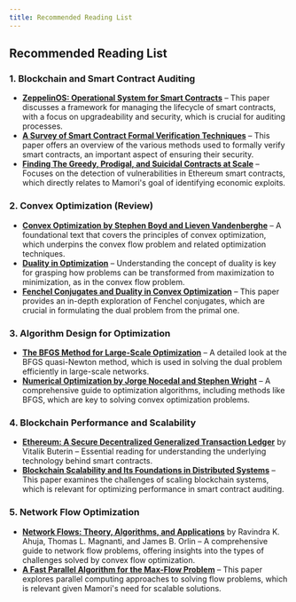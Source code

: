 ```yaml
---
title: Recommended Reading List
---
```


## **Recommended Reading List**

### **1. Blockchain and Smart Contract Auditing**
- **[ZeppelinOS: Operational System for Smart Contracts](https://openzeppelin.com/)** – This paper discusses a framework for managing the lifecycle of smart contracts, with a focus on upgradeability and security, which is crucial for auditing processes.
- **[A Survey of Smart Contract Formal Verification Techniques](https://arxiv.org/abs/1811.10337)** – This paper offers an overview of the various methods used to formally verify smart contracts, an important aspect of ensuring their security.
- **[Finding The Greedy, Prodigal, and Suicidal Contracts at Scale](https://arxiv.org/abs/1802.06038)** – Focuses on the detection of vulnerabilities in Ethereum smart contracts, which directly relates to Mamori's goal of identifying economic exploits.

### **2. Convex Optimization (Review)**
- **[Convex Optimization by Stephen Boyd and Lieven Vandenberghe](https://web.stanford.edu/~boyd/cvxbook/)** – A foundational text that covers the principles of convex optimization, which underpins the convex flow problem and related optimization techniques.
- **[Duality in Optimization](https://ocw.mit.edu/courses/mathematics/18-06-linear-algebra-spring-2010/readings/)** – Understanding the concept of duality is key for grasping how problems can be transformed from maximization to minimization, as in the convex flow problem.
- **[Fenchel Conjugates and Duality in Convex Optimization](https://arxiv.org/abs/1104.0970)** – This paper provides an in-depth exploration of Fenchel conjugates, which are crucial in formulating the dual problem from the primal one.

### **3. Algorithm Design for Optimization**
- **[The BFGS Method for Large-Scale Optimization](https://epubs.siam.org/doi/10.1137/1.9781611975147)** – A detailed look at the BFGS quasi-Newton method, which is used in solving the dual problem efficiently in large-scale networks.
- **[Numerical Optimization by Jorge Nocedal and Stephen Wright](https://link.springer.com/book/10.1007/978-0-387-40065-5)** – A comprehensive guide to optimization algorithms, including methods like BFGS, which are key to solving convex optimization problems.

### **4. Blockchain Performance and Scalability**
- **[Ethereum: A Secure Decentralized Generalized Transaction Ledger](https://ethereum.org/en/whitepaper/)** by Vitalik Buterin – Essential reading for understanding the underlying technology behind smart contracts.
- **[Blockchain Scalability and Its Foundations in Distributed Systems](https://arxiv.org/abs/1809.03421)** – This paper examines the challenges of scaling blockchain systems, which is relevant for optimizing performance in smart contract auditing.

### **5. Network Flow Optimization**
- **[Network Flows: Theory, Algorithms, and Applications](https://www.amazon.com/Network-Flows-Theory-Algorithms-Applications/dp/013617549X)** by Ravindra K. Ahuja, Thomas L. Magnanti, and James B. Orlin – A comprehensive guide to network flow problems, offering insights into the types of challenges solved by convex flow optimization.
- **[A Fast Parallel Algorithm for the Max-Flow Problem](https://dl.acm.org/doi/10.1145/800076.802479)** – This paper explores parallel computing approaches to solving flow problems, which is relevant given Mamori's need for scalable solutions.
